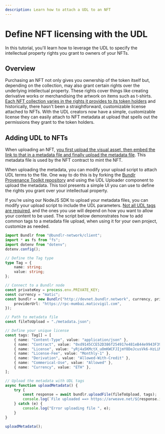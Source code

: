 ```yaml
---
description: Learn how to attach a UDL to an NFT
---
```


# Define NFT licensing with the UDL

In this tutorial, you'll learn how to leverage the UDL to specify the intellectual property rights you grant to owners of your NFTs.

## Overview

Purchasing an NFT not only gives you ownership of the token itself but, depending on the collection, may also grant certain rights over the underlying intellectual property. These rights cover things like creating derivative works or merchandising the artwork on items such as t-shirts. [Each NFT collection varies in the rights it provides to its token holders](https://www.forbes.com/sites/digital-assets/article/what-rights-come-with-your-nft/?sh=416b44b06fe7) and historically, there hasn't been a straightforward, customizable license attached to NFTs. With the UDL creators now have a simple, customizable license they can easily attach to NFT metadata at upload that spells out the permissions they grant to the token holders.

## Adding UDL to NFTs

When uploading an NFT, [you first upload the visual asset, then embed the link to that in a metadata file and finally upload the metadata file](/developer-docs/recipes/uploading-nfts). This metadata file is used by the NFT contract to mint the NFT.

When uploading the metadata, you can modify your upload script to attach UDL terms to the file. One way to do this is by forking the [Bundlr Provenance Toolkit repository](/developer-docs/provenance-toolkit) and using the UDL Uploader component to upload the metadata. This tool presents a simple UI you can use to define the rights you grant over your intellectual property.

If you’re using our NodeJS SDK to upload your metadata files, you can modify your upload script to include the UDL parameters. [Not all UDL tags are required](https://arwiki.wiki/#/en/Universal-Data-License-How-to-use-it), and the ones you use will depend on how you want to allow your content to be used. The script below demonstrates how to add common tags to a metadata file upload, when using it for your own project, customize as needed.

```ts
import Bundlr from "@bundlr-network/client";
import * as fs from "fs";
import dotenv from "dotenv";
dotenv.config();

// Define the Tag type
type Tag = {
	name: string;
	value: string;
};

// Connect to a Bundlr node
const privateKey = process.env.PRIVATE_KEY;
const currency = "matic";
const bundlr = new Bundlr("http://devnet.bundlr.network", currency, privateKey, {
	providerUrl: "https://rpc-mumbai.maticvigil.com",
});

// Path to metadata file
const fileToUpload = "./metadata.json";

// Define your unique license
const tags: Tag[] = [
	{ name: "Content-Type", value: "application/json" },
	{ name: "Contract", value: "0xd9145CCE52D386f254917e481eB44e9943F39138" },
	{ name: "License", value: "yRj4a5KMctX_uOmKWCFJIjmY8DeJcusVk6-HzLiM_t8" },
	{ name: "License-Fee", value: "Monthly-1" },
	{ name: "Derivation", value: "Allowed-With-Credit" },
	{ name: "Commerical-Use", value: "Allowed" },
	{ name: "Currency", value: "ETH" },
];

// Upload the metadata with UDL tags
async function uploadMetadata() {
	try {
		const response = await bundlr.uploadFile(fileToUpload, tags);
		console.log(`File uploaded ==> https://arweave.net/${response.id}`);
	} catch (e) {
		console.log("Error uploading file ", e);
	}
}

uploadMetadata();
```
